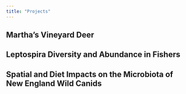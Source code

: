 ```yaml
---
title: "Projects"
---
```


## Martha's Vineyard Deer

## Leptospira Diversity and Abundance in Fishers

## Spatial and Diet Impacts on the Microbiota of New England Wild Canids
